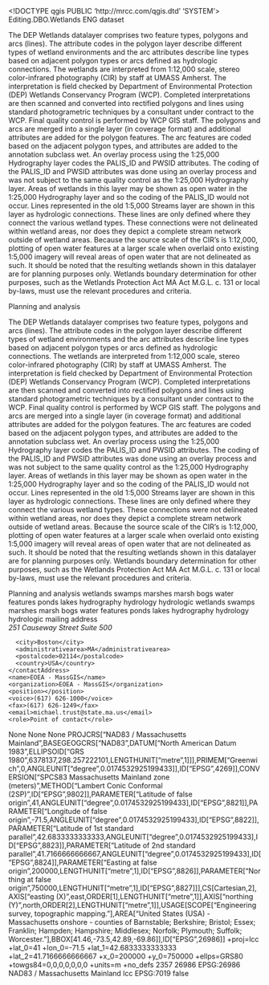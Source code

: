 <!DOCTYPE qgis PUBLIC 'http://mrcc.com/qgis.dtd' 'SYSTEM'>
<qgis version="3.20.1-Odense">
  <identifier>Editing.DBO.Wetlands</identifier>
  <parentidentifier></parentidentifier>
  <language>ENG</language>
  <type>dataset</type>
  <title>Editing.DBO.Wetlands</title>
  <abstract>The DEP Wetlands datalayer comprises two feature types, polygons and arcs (lines). The attribute codes in the polygon layer describe different types of wetland environments and the arc attributes describe line types based on adjacent polygon types or arcs defined as hydrologic connections. The wetlands are interpreted from 1:12,000 scale, stereo color-infrared photography (CIR) by staff at UMASS Amherst. The interpretation is field checked by Department of Environmental Protection (DEP) Wetlands Conservancy Program (WCP). Completed interpretations are then scanned and converted into rectified polygons and lines using standard photogrametric techniques by a consultant under contract to the WCP. Final quality control is performed by WCP GIS staff. The polygons and arcs are merged into a single layer (in coverage format) and additional attributes are added for the polygon features. The arc features are coded based on the adjacent polygon types, and attributes are added to the annotation subclass wet. An overlay process using the 1:25,000 Hydrography layer codes the PALIS_ID and PWSID attributes. The coding of the PALIS_ID and PWSID attributes was done using an overlay process and was not subject to the same quality control as the 1:25,000 Hydrography layer. Areas of wetlands in this layer may be shown as open water in the 1:25,000 Hydrography layer and so the coding of the PALIS_ID would not occur. Lines represented in the old 1:5,000 Streams layer are shown in this layer as hydrologic connections. These lines are only defined where they connect the various wetland types. These connections were not delineated within wetland areas, nor does they depict a complete stream network outside of wetland areas. Because the source scale of the CIR's is 1:12,000, plotting of open water features at a larger scale when overlaid onto existing 1:5,000 imagery will reveal areas of open water that are not delineated as such. It should be noted that the resulting wetlands shown in this datalayer are for planning purposes only. Wetlands boundary determination for other purposes, such as the Wetlands Protection Act MA Act M.G.L. c. 131 or local by-laws, must use the relevant procedures and criteria.

Planning and analysis

The DEP Wetlands datalayer comprises two feature types, polygons and arcs (lines). The attribute codes in the polygon layer describe different types of wetland environments and the arc attributes describe line types based on adjacent polygon types or arcs defined as hydrologic connections. The wetlands are interpreted from 1:12,000 scale, stereo color-infrared photography (CIR) by staff at UMASS Amherst. The interpretation is field checked by Department of Environmental Protection (DEP) Wetlands Conservancy Program (WCP). Completed interpretations are then scanned and converted into rectified polygons and lines using standard photogrametric techniques by a consultant under contract to the WCP. Final quality control is performed by WCP GIS staff. The polygons and arcs are merged into a single layer (in coverage format) and additional attributes are added for the polygon features. The arc features are coded based on the adjacent polygon types, and attributes are added to the annotation subclass wet. An overlay process using the 1:25,000 Hydrography layer codes the PALIS_ID and PWSID attributes. The coding of the PALIS_ID and PWSID attributes was done using an overlay process and was not subject to the same quality control as the 1:25,000 Hydrography layer. Areas of wetlands in this layer may be shown as open water in the 1:25,000 Hydrography layer and so the coding of the PALIS_ID would not occur. Lines represented in the old 1:5,000 Streams layer are shown in this layer as hydrologic connections. These lines are only defined where they connect the various wetland types. These connections were not delineated within wetland areas, nor does they depict a complete stream network outside of wetland areas. Because the source scale of the CIR's is 1:12,000, plotting of open water features at a larger scale when overlaid onto existing 1:5,000 imagery will reveal areas of open water that are not delineated as such. It should be noted that the resulting wetlands shown in this datalayer are for planning purposes only. Wetlands boundary determination for other purposes, such as the Wetlands Protection Act MA Act M.G.L. c. 131 or local by-laws, must use the relevant procedures and criteria.

Planning and analysis</abstract>
  <keywords vocabulary="Search keys">
    <keyword>wetlands swamps marshes marsh bogs water features ponds lakes hydrography hydrology hydrologic</keyword>
  </keywords>
  <keywords vocabulary="gmd:topicCategory">
    <keyword>wetlands swamps marshes marsh bogs water features ponds lakes hydrography hydrology hydrologic</keyword>
  </keywords>
  <contact>
    <contactAddress>
      <type>mailing address</type>
      <address>251 Causeway Street
Suite 500</address>
      <city>Boston</city>
      <administrativearea>MA</administrativearea>
      <postalcode>02114</postalcode>
      <country>USA</country>
    </contactAddress>
    <name>EOEA - MassGIS</name>
    <organization>EOEA - MassGIS</organization>
    <position></position>
    <voice>(617) 626-1000</voice>
    <fax>(617) 626-1249</fax>
    <email>michael.trust@state.ma.us</email>
    <role>Point of contact</role>
  </contact>
  <links>
    <link url="Server=sun420; Service=5151; User=gisdata; Version=SDE.DEFAULT" description="" format="" size="" name="SDE Feature Class" mimeType="" type="ArcSDE Connection"/>
  </links>
  <fees></fees>
  <constraints type="Limitations of use">None</constraints>
  <constraints type="Access">None</constraints>
  <rights>None</rights>
  <encoding></encoding>
  <crs>
    <spatialrefsys>
      <wkt>PROJCRS["NAD83 / Massachusetts Mainland",BASEGEOGCRS["NAD83",DATUM["North American Datum 1983",ELLIPSOID["GRS 1980",6378137,298.257222101,LENGTHUNIT["metre",1]]],PRIMEM["Greenwich",0,ANGLEUNIT["degree",0.0174532925199433]],ID["EPSG",4269]],CONVERSION["SPCS83 Massachusetts Mainland zone (meters)",METHOD["Lambert Conic Conformal (2SP)",ID["EPSG",9802]],PARAMETER["Latitude of false origin",41,ANGLEUNIT["degree",0.0174532925199433],ID["EPSG",8821]],PARAMETER["Longitude of false origin",-71.5,ANGLEUNIT["degree",0.0174532925199433],ID["EPSG",8822]],PARAMETER["Latitude of 1st standard parallel",42.6833333333333,ANGLEUNIT["degree",0.0174532925199433],ID["EPSG",8823]],PARAMETER["Latitude of 2nd standard parallel",41.7166666666667,ANGLEUNIT["degree",0.0174532925199433],ID["EPSG",8824]],PARAMETER["Easting at false origin",200000,LENGTHUNIT["metre",1],ID["EPSG",8826]],PARAMETER["Northing at false origin",750000,LENGTHUNIT["metre",1],ID["EPSG",8827]]],CS[Cartesian,2],AXIS["easting (X)",east,ORDER[1],LENGTHUNIT["metre",1]],AXIS["northing (Y)",north,ORDER[2],LENGTHUNIT["metre",1]],USAGE[SCOPE["Engineering survey, topographic mapping."],AREA["United States (USA) - Massachusetts onshore - counties of Barnstable; Berkshire; Bristol; Essex; Franklin; Hampden; Hampshire; Middlesex; Norfolk; Plymouth; Suffolk; Worcester."],BBOX[41.46,-73.5,42.89,-69.86]],ID["EPSG",26986]]</wkt>
      <proj4>+proj=lcc +lat_0=41 +lon_0=-71.5 +lat_1=42.6833333333333 +lat_2=41.7166666666667 +x_0=200000 +y_0=750000 +ellps=GRS80 +towgs84=0,0,0,0,0,0,0 +units=m +no_defs</proj4>
      <srsid>2357</srsid>
      <srid>26986</srid>
      <authid>EPSG:26986</authid>
      <description>NAD83 / Massachusetts Mainland</description>
      <projectionacronym>lcc</projectionacronym>
      <ellipsoidacronym>EPSG:7019</ellipsoidacronym>
      <geographicflag>false</geographicflag>
    </spatialrefsys>
  </crs>
  <extent>
    <spatial miny="739141.31259999994654208" crs="EPSG:26986" maxx="370684.84370000002672896" maxy="962000" dimensions="2" minx="34476.01959999999962747" maxz="0" minz="0"/>
    <temporal>
      <period>
        <start></start>
        <end></end>
      </period>
    </temporal>
  </extent>
</qgis>
